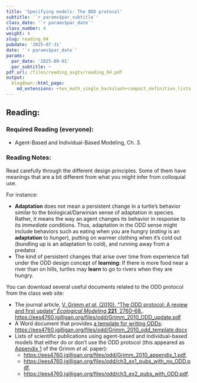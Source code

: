 ```yaml
---
title: 'Specifying models: The ODD protocol'
subtitle: '`r params$par_subtitle`'
class_date: '`r params$par_date`'
class_number: 4
weight: 4
slug: reading_04
pubdate: '2025-07-31'
date: '`r params$par_date`'
params:
  par_date: '2025-09-01'
  par_subtitle: ~
pdf_url: /files/reading_asgts/reading_04.pdf
output:
  blogdown::html_page:
    md_extensions: +tex_math_single_backslash+compact_definition_lists
---
```

## Reading:

### Required Reading (everyone):

* Agent-Based and Individual-Based Modeling, Ch. 3.

### Reading Notes:

Read carefully through the different design principles. Some of them have meanings that are a bit different from what you might infer from colloquial use.

For instance:

* **Adaptation** does not mean a persistent change in a turtle's behavior similar to the biological/Darwinian sense of adaptation in species. Rather, it means the way an agent changes its behavior in response to its _immediate_ conditions. Thus, adaptation in the ODD sense might include behaviors such as eating when you are hungry (_eating_ is an **adaptation** to _hunger_), putting on warmer clothing when it's cold out (bundling up is an adaptation to cold), and running away from a predator.
* The kind of persistent changes that arise over time from experience fall under the ODD design concept of **learning**: If there is more food near a river than on hills, turtles may **learn** to go to rivers when they are hungry. 

You can download several useful documents related to the ODD protocol from the class web site:

* The journal article, [V. Grimm _et al._ (2010). "The ODD protocol: A review and first update" _Ecological Modeling_ **221**, 2760--68.](/files/odd/Grimm_2010_ODD_update.pdf). <https://ees4760.jgilligan.org/files/odd/Grimm_2010_ODD_update.pdf>
* A Word document that provides [a template for writing ODDs](/files/odd/Grimm_2010_odd_template.docx): <https://ees4760.jgilligan.org/files/odd/Grimm_2010_odd_template.docx>
* Lists of scientific publications using agent-based and individual-based models that either do or don't use the ODD protocol (this appeared as [Appendix 1](/files/odd/Grimm_2010_appendix_1.pdf) of the Grimm _et al._ paper):
  * <https://ees4760.jgilligan.org/files/odd/Grimm_2010_appendix_1.pdf>, 
  * <https://ees4760.jgilligan.org/files/odd/ch3_ex1_pubs_with_no_ODD.pdf>, 
  * <https://ees4760.jgilligan.org/files/odd/ch3_ex2_pubs_with_ODD.pdf>.
